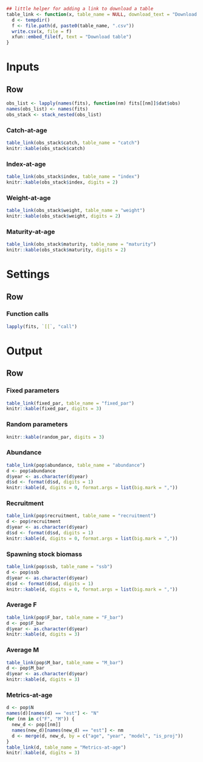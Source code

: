 
```r

## little helper for adding a link to download a table
table_link <- function(x, table_name = NULL, download_text = "Download table") {
  d <- tempdir()
  f <- file.path(d, paste0(table_name, ".csv"))
  write.csv(x, file = f)
  xfun::embed_file(f, text = "Download table")
}

```


Inputs {data-navmenu="Tables"}
================================================================================

Row {.tabset}
--------------------------------------------------------------------------------

```r
obs_list <- lapply(names(fits), function(nm) fits[[nm]]$dat$obs)
names(obs_list) <- names(fits)
obs_stack <- stack_nested(obs_list) 
```


### Catch-at-age

```r
table_link(obs_stack$catch, table_name = "catch")
knitr::kable(obs_stack$catch)
```

### Index-at-age

```r
table_link(obs_stack$index, table_name = "index")
knitr::kable(obs_stack$index, digits = 2)
```

### Weight-at-age

```r
table_link(obs_stack$weight, table_name = "weight")
knitr::kable(obs_stack$weight, digits = 2)
```

### Maturity-at-age

```r
table_link(obs_stack$maturity, table_name = "maturity")
knitr::kable(obs_stack$maturity, digits = 2)
```


Settings {data-navmenu="Tables"}
================================================================================

Row {.tabset}
--------------------------------------------------------------------------------

### Function calls

```r
lapply(fits, `[[`, "call")
```


Output {data-navmenu="Tables"}
================================================================================

Row {.tabset}
--------------------------------------------------------------------------------

### Fixed parameters

```r

table_link(fixed_par, table_name = "fixed_par")
knitr::kable(fixed_par, digits = 3)

```

### Random parameters

```r

knitr::kable(random_par, digits = 3)

```

### Abundance

```r
table_link(pop$abundance, table_name = "abundance")
d <- pop$abundance
d$year <- as.character(d$year)
d$sd <- format(d$sd, digits = 1)
knitr::kable(d, digits = 0, format.args = list(big.mark = ","))
```

### Recruitment

```r
table_link(pop$recruitment, table_name = "recruitment")
d <- pop$recruitment
d$year <- as.character(d$year)
d$sd <- format(d$sd, digits = 1)
knitr::kable(d, digits = 0, format.args = list(big.mark = ","))
```

### Spawning stock biomass

```r
table_link(pop$ssb, table_name = "ssb")
d <- pop$ssb
d$year <- as.character(d$year)
d$sd <- format(d$sd, digits = 1)
knitr::kable(d, digits = 0, format.args = list(big.mark = ","))
```

### Average F

```r
table_link(pop$F_bar, table_name = "F_bar")
d <- pop$F_bar
d$year <- as.character(d$year)
knitr::kable(d, digits = 3)
```

### Average M

```r
table_link(pop$M_bar, table_name = "M_bar")
d <- pop$M_bar
d$year <- as.character(d$year)
knitr::kable(d, digits = 3)
```

### Metrics-at-age

```r
d <- pop$N
names(d)[names(d) == "est"] <- "N"
for (nm in c("F", "M")) {
  new_d <- pop[[nm]]
  names(new_d)[names(new_d) == "est"] <- nm
  d <- merge(d, new_d, by = c("age", "year", "model", "is_proj"))
}
table_link(d, table_name = "Metrics-at-age")
knitr::kable(d, digits = 3)
```



